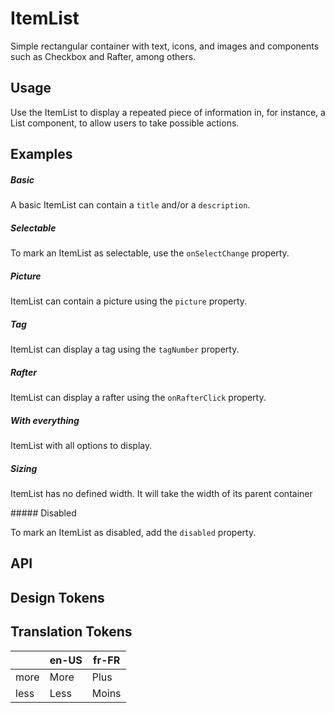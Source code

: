 
<Meta of={KitItemListStories} />

# ItemList

Simple rectangular container with text, icons, and images and components such as Checkbox and Rafter, among others.

## Usage

Use the ItemList to display a repeated piece of information in, for instance, a List component, to allow users to take possible actions.

## Examples

##### Basic

A basic ItemList can contain a `title` and/or a `description`.

<CustomCanvas content={Examples.Basic} source={Sources.Basic} id="itemlist-basic" />

##### Selectable

To mark an ItemList as selectable, use the `onSelectChange` property.

<CustomCanvas content={Examples.Selectable} source={Sources.Selectable} id="itemlist-selectable" />

##### Picture

ItemList can contain a picture using the `picture` property.

<CustomCanvas content={Examples.Picture} source={Sources.Picture} id="itemlist-picture" />

##### Tag

ItemList can display a tag using the `tagNumber` property.

<CustomCanvas content={Examples.Tag} source={Sources.Tag} id="itemlist-tag" />

##### Rafter

ItemList can display a rafter using the `onRafterClick` property.

<CustomCanvas content={Examples.Rafter} source={Sources.Rafter} id="itemlist-rafter" />

##### With everything

ItemList with all options to display.

<CustomCanvas content={Examples.All} source={Sources.All} id="itemlist-all" />

##### Sizing

ItemList has no defined width. It will take the width of its parent container

<CustomCanvas content={Examples.Sizing} source={Sources.Sizing} id="itemlist-sizing" />
##### Disabled

To mark an ItemList as disabled, add the `disabled` property.

<CustomCanvas content={Examples.Disabled} source={Sources.Disabled} id="itemlist-disabled" />

## API

<Canvas of={KitItemListStories.Api} />

<Controls of={KitItemListStories.Api} />


## Design Tokens

<DesignTokens path="components.ItemList" tokens={fields?.components?.ItemList} />

## Translation Tokens

|   | en-US | fr-FR |
|---|-------|-------|
| more | More | Plus |
| less | Less | Moins |